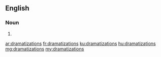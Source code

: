 ==English==

===Noun===
{{head|en|plural}}

# {{plural of|dramatization|lang=en}}

[[ar:dramatizations]]
[[fr:dramatizations]]
[[ku:dramatizations]]
[[hu:dramatizations]]
[[mg:dramatizations]]
[[my:dramatizations]]